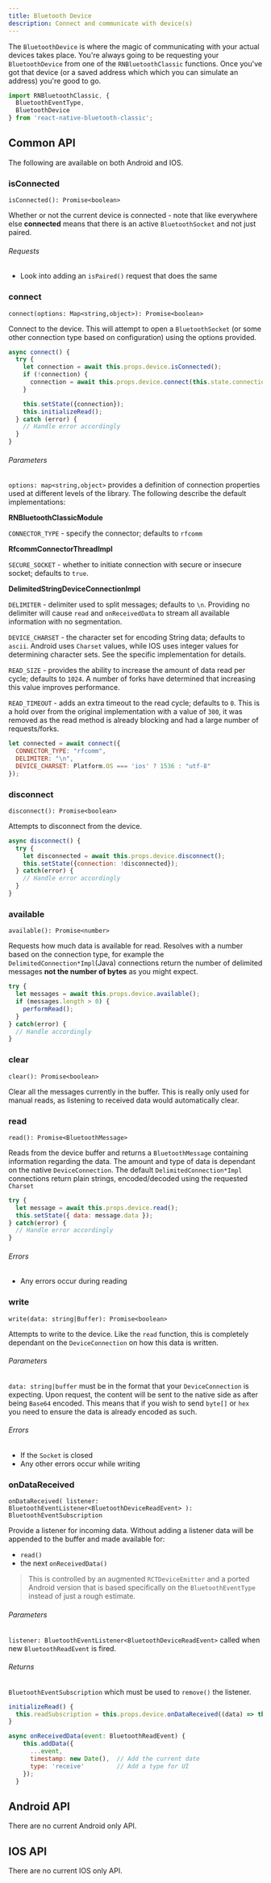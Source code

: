 ```yaml
---
title: Bluetooth Device
description: Connect and communicate with device(s)
---
```


The `BluetoothDevice` is where the magic of communicating with your actual devices takes place.  You're always going to be requesting your `BluetoothDevice` from one of the `RNBluetoothClassic` functions.  Once you've got that device (or a saved address which which you can simulate an address) you're good to go.

```javascript
import RNBluetoothClassic, {
  BluetoothEventType,
  BluetoothDevice
} from 'react-native-bluetooth-classic';
```

## Common API

The following are available on both Android and IOS.

### isConnected

`isConnected(): Promise<boolean>`

Whether or not the current device is connected - note that like everywhere else **connected** means that there is an active `BluetoothSocket` and not just paired.

###### Requests

- Look into adding an `isPaired()` request that does the same

### connect 

`connect(options: Map<string,object>): Promise<boolean>`

Connect to the device.  This will attempt to open a `BluetoothSocket` (or some other connection type based on configuration) using the options provided.

```javascript
async connect() {
  try {
    let connection = await this.props.device.isConnected();
    if (!connection) {
      connection = await this.props.device.connect(this.state.connectionOptions);
    }

    this.setState({connection});
    this.initializeRead();
  } catch (error) {
    // Handle error accordingly
  }
}
```

###### Parameters

`options: map<string,object>` provides a definition of connection properties used at different levels of the library.  The following describe the default implementations:

**RNBluetoothClassicModule**

`CONNECTOR_TYPE` - specify the connector; defaults to `rfcomm`

**RfcommConnectorThreadImpl**

`SECURE_SOCKET` - whether to initiate connection with secure or insecure socket; defaults to `true`.

**DelimitedStringDeviceConnectionImpl**

`DELIMITER` - delimiter used to split messages; defaults to `\n`.  Providing no delimiter will cause `read` and `onReceivedData` to stream all available information with no segmentation.

`DEVICE_CHARSET` - the character set for encoding String data; defaults to `ascii`.  Android uses `Charset` values, while IOS uses integer values for determining character sets.  See the specific implementation for details.

`READ_SIZE` - provides the ability to increase the amount of data read per cycle; defaults to `1024`.  A number of forks have determined that increasing this value improves performance.

`READ_TIMEOUT` - adds an extra timeout to the read cycle; defaults to `0`.  This is a hold over from the original implementation with a value of `300`, it was removed as the read method is already blocking and had a large number of requests/forks.

```javascript
let connected = await connect({ 
  CONNECTOR_TYPE: "rfcomm",
  DELIMITER: "\n",
  DEVICE_CHARSET: Platform.OS === 'ios' ? 1536 : "utf-8" 
});
```

### disconnect

`disconnect(): Promise<boolean>`

Attempts to disconnect from the device.

```javascript
async disconnect() {
  try {
    let disconnected = await this.props.device.disconnect();
    this.setState({connection: !disconnected});
  } catch(error) {
    // Handle error accordingly
  }
}
```

### available

`available(): Promise<number>`

Requests how much data is available for read.   Resolves with a number based on the connection type, for example the `DelimitedConnection*Impl`(Java) connections return the number of delimited messages **not the number of bytes** as you might expect.

```javascript
try {
  let messages = await this.props.device.available();
  if (messages.length > 0) {
    performRead();
  }
} catch(error) {
  // Handle accordingly
}
```

### clear

`clear(): Promise<boolean>`

Clear all the messages currently in the buffer.  This is really only used for manual reads, as listening to received data would automatically clear.

### read

`read(): Promise<BluetoothMessage>`

Reads from the device buffer and returns a `BluetoothMessage` containing information regarding the data.  The amount and type of data is dependant on the native `DeviceConnection`.  The default `DelimitedConnection*Impl` connections return plain strings, encoded/decoded using the requested `Charset`

```javascript
try {
  let message = await this.props.device.read();
  this.setState({ data: message.data });
} catch(error) {
  // Handle error accordingly 
}
```

###### Errors

- Any errors occur during reading

### write

`write(data: string|Buffer): Promise<boolean>`

Attempts to write to the device.   Like the `read` function, this is completely dependant on the `DeviceConnection` on how this data is written. 

###### Parameters

`data: string|buffer` must be in the format that your `DeviceConnection` is expecting.  Upon request, the content will be sent to the native side as after being `Base64` encoded.  This means that if you wish to send `byte[]` or `hex` you need to ensure the data is already encoded as such.

###### Errors

- If the `Socket` is closed
- Any other errors occur while writing

### onDataReceived

`onDataReceived(
  listener: BluetoothEventListener<BluetoothDeviceReadEvent>
): BluetoothEventSubscription`

Provide a listener for incoming data.  Without adding a listener data will be appended to the buffer and made available for:

- `read()`
- the next `onReceivedData()`

> This is controlled by an augmented `RCTDeviceEmitter` and a ported Android version that is based specifically on the `BluetoothEventType` instead of just a rough estimate.

###### Parameters

`listener: BluetoothEventListener<BluetoothDeviceReadEvent>` called when new `BluetoothReadEvent` is fired.

###### Returns

`BluetoothEventSubscription` which must be used to `remove()` the listener.

```javascript 
initializeRead() {
  this.readSubscription = this.props.device.onDataReceived((data) => this.onReceivedData(data));
}

async onReceivedData(event: BluetoothReadEvent) {
    this.addData({
      ...event,
      timestamp: new Date(),  // Add the current date 
      type: 'receive'         // Add a type for UI
    });
  }
```

## Android API

There are no current Android only API.


## IOS API

There are no current IOS only API.